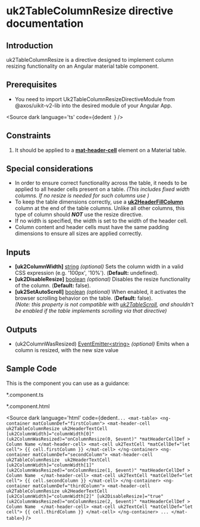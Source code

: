 
# uk2TableColumnResize directive documentation

## Introduction
<p> uk2TableColumnResize is a directive designed to implement column resizing functionality on an Angular material table component. </p>

## Prerequisites
- You need to import Uk2TableColumnResizeDirectiveModule from @axos/uikit-v2-lib into the desired module of your Angular App.

<Source
    dark
    language='ts'
    code={dedent`
  `}
  />

## Constraints
<ol>
  <li>
    It should be applied to a <strong> <a href='https://v15.material.angular.io/components/table/api#MatHeaderCell' target='_blank'>mat-header-cell</a></strong> element on a Material table.
  </li>
  
</ol>

## Special considerations

<ul>
  <li>In order to ensure correct functionality across the table, it needs to be applied to all header cells present on a table. <i>(This includes fixed width columns. If no resize is needed for such columns use )</i></li>
  <li>To keep the table dimensions correctly, use a <a href='./?path=/docs/components-table--basic-usage#column-fill-directive' target='_blank'><strong>uk2HeaderFillColumn</strong></a> column at the end of the table columns. Unlike all other columns, this type of column should <strong><i>NOT</i></strong> use the resize directive.</li>
  <li>If no width is specified, the width is set to the width of the header cell.</li>
  <li>Column content and header cells must have the same padding dimensions to ensure all sizes are applied correctly.</li>
</ul>

## Inputs

<ul>
  <li><strong>[uk2ColumnWidth]</strong> <u>string</u> <i>(optional)</i> Sets the column width in a valid CSS expression (e.g. '100px', '10%'). (<strong>Default:</strong> undefined).</li>
  <li><strong>[uk2DisableResize]</strong> <u>boolean</u> <i>(optional)</i> Disables the resize functionality of the column. (<strong>Default:</strong> false).</li>
  <li><strong>[uk2SetAutoScroll]</strong> <u>boolean</u> <i>(optional)</i> When enabled, it activates the browser scrolling behavior on the table. (<strong>Default:</strong> false). <br /> <i>(Note: this property is not compatible with <a href="./?path=/story/components-table-scrolling--basic-usage" target="_blank">uk2TableScroll</a>, and shouldn't be enabled if the table implements scrolling via that directive)</i> </li>
</ul>

## Outputs

<ul>
  <li>(uk2ColumnWasResized) <u>EventEmitter&lt;string&gt;</u> <i>(optional)</i> Emits when a column is resized, with the new size value</li>
</ul>

## Sample Code
<p>This is the component you can use as a guidance:</p>

<p>*.component.ts</p>
<Source
  dark
  language="ts"
  code={dedent`
    @Component({
      ...
    })
    export class TableResizeColumnsReference {
      ...
      columnWidth = ['200px','50%', '100px'];
      \r
      onColumnResize(columnIndex: number, newSize: string) {
        console.log('Column '+columnIndex+' was resized', newSize );
        ...
      }
      \r
      onColumnReset(columnIndex: number){
        console.log('Column '+columnIndex+' size was reset' );
      };
    }
  `}
/>

<p>*.component.html</p>

<Source
  dark
  language='html'
  code={dedent`
    ...
    <mat-table>
      <ng-container matColumnDef="firstColumn">
        <mat-header-cell
          uk2TableColumnResize
          uk2HeaderTextCell
          [uk2ColumnWidth]="columnWidth[0]"
          (uk2ColumnWasResized)="onColumnResize(0, $event)"
          *matHeaderCellDef
        >
          Column Name
        </mat-header-cell>
        <mat-cell uk2TextCell *matCellDef="let cell"> {{ cell.firstColumn }} </mat-cell>
      </ng-container>
      <ng-container matColumnDef="secondColumn">
        <mat-header-cell 
          uk2TableColumnResize 
          uk2HeaderTextCell
          [uk2ColumnWidth]="columnWidth[1]"
          (uk2ColumnWasResized)="onColumnResize(1, $event)"
          *matHeaderCellDef
        > 
          Column Name 
          </mat-header-cell>
        <mat-cell uk2TextCell *matCellDef="let cell"> {{ cell.secondColumn }} </mat-cell>
      </ng-container>
      <ng-container matColumnDef="thirdColumn">
        <mat-header-cell 
          uk2TableColumnResize
          uk2HeaderTextCell 
          [uk2ColumnWidth]="columnWidth[2]"
          [uk2DisableResize]="true"
          (uk2ColumnWasResized)="onColumnResize(2, $event)"
          *matHeaderCellDef
        > 
          Column Name 
        </mat-header-cell>
        <mat-cell uk2TextCell *matCellDef="let cell"> {{ cell.thirdColumn }} </mat-cell>
      </ng-container>
      ...
    </mat-table>
  `}
/>
